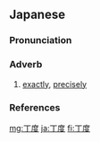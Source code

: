 ==Japanese==
{{ja-kanjitab|ちょう|ど|yomi=o}}

===Pronunciation===
{{ja-pron|yomi=goon|ちょうど|acc=0|acc_ref=DJR}}

===Adverb===
{{ja-pos|adverb|ちょうど|hhira=ちやうど}}

# [[exactly]], [[precisely]]

===References===
<references/>

[[mg:丁度]]
[[ja:丁度]]
[[fi:丁度]]